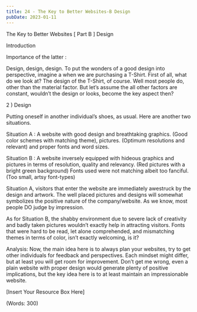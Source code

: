 ```yaml
---
title: 24 - The Key to Better Websites-B Design
pubDate: 2023-01-11
---
```


The Key to Better Websites
[ Part B ] Design


Introduction

Importance of the latter :

Design, design, design. To put the wonders of a good design into perspective, imagine a when we are purchasing a T-Shirt. First of all, what do we look at? The design of the T-Shirt, of course. Well most people do, other than the material factor. But let’s assume the all other factors are constant, wouldn’t the design or looks, become the key aspect then?

2 )  Design

Putting oneself in another individual’s shoes, as usual. Here are another two situations.

Situation A : A website with good design and breathtaking graphics. (Good color schemes with matching theme), pictures. (Optimum resolutions and relevant) and proper fonts and word sizes.

Situation B : A website inversely equipped with hideous graphics and pictures in terms of resolution, quality and relevancy. (Red pictures with a bright green background) Fonts used were not matching albeit too fanciful. (Too small, artsy font-types)

Situation A, visitors that enter the website are immediately awestruck by the design and artwork. The well placed pictures and designs will somewhat symbolizes the positive nature of the company/website. As we know, most people DO judge by impression. 

As for Situation B, the shabby environment due to severe lack of creativity and badly taken pictures wouldn’t exactly help in attracting visitors. Fonts that were hard to be read, let alone comprehended, and mismatching themes in terms of color, isn’t exactly welcoming, is it?

Analysis: Now, the main idea here is to always plan your websites, try to get other individuals for feedback and perspectives. Each mindset might differ, but at least you will get room for improvement. Don’t get me wrong, even a plain website with proper design would generate plenty of positive implications, but the key idea here is to at least maintain an impressionable website.


[Insert Your Resource Box Here]

(Words: 300)